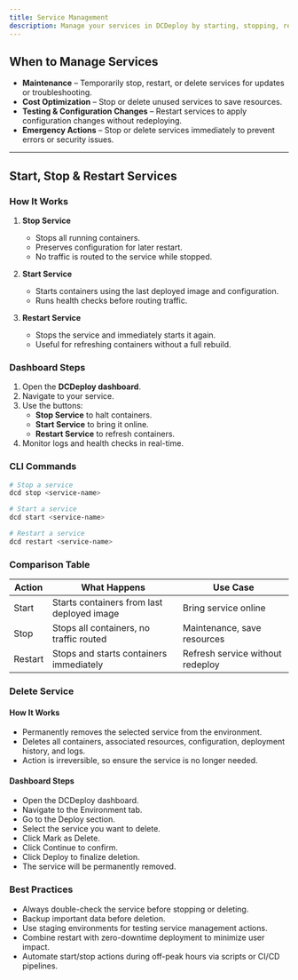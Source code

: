 ```yaml
---
title: Service Management
description: Manage your services in DCDeploy by starting, stopping, restarting, or deleting them. This guide covers the full lifecycle of service management for maintenance, cost optimization, and operational control.
---
```


## When to Manage Services

- **Maintenance** – Temporarily stop, restart, or delete services for updates or troubleshooting.  
- **Cost Optimization** – Stop or delete unused services to save resources.  
- **Testing & Configuration Changes** – Restart services to apply configuration changes without redeploying.  
- **Emergency Actions** – Stop or delete services immediately to prevent errors or security issues.  

---

## Start, Stop & Restart Services

### How It Works

1. **Stop Service**  
   - Stops all running containers.  
   - Preserves configuration for later restart.  
   - No traffic is routed to the service while stopped.  

2. **Start Service**  
   - Starts containers using the last deployed image and configuration.  
   - Runs health checks before routing traffic.  

3. **Restart Service**  
   - Stops the service and immediately starts it again.  
   - Useful for refreshing containers without a full rebuild.  

### Dashboard Steps

1. Open the **DCDeploy dashboard**.  
2. Navigate to your service.  
3. Use the buttons:  
   - **Stop Service** to halt containers.  
   - **Start Service** to bring it online.  
   - **Restart Service** to refresh containers.  
4. Monitor logs and health checks in real-time.  

### CLI Commands

```bash
# Stop a service
dcd stop <service-name>

# Start a service
dcd start <service-name>

# Restart a service
dcd restart <service-name>
``` 

### Comparison Table 
| Action  | What Happens                               | Use Case                         |
| ------- | ------------------------------------------ | -------------------------------- |
| Start   | Starts containers from last deployed image | Bring service online             |
| Stop    | Stops all containers, no traffic routed    | Maintenance, save resources      |
| Restart | Stops and starts containers immediately    | Refresh service without redeploy |

### Delete Service
#### How It Works
- Permanently removes the selected service from the environment.
- Deletes all containers, associated resources, configuration, deployment history, and logs.
- Action is irreversible, so ensure the service is no longer needed.

#### Dashboard Steps
- Open the DCDeploy dashboard.
- Navigate to the Environment tab.
- Go to the Deploy section.
- Select the service you want to delete.
- Click Mark as Delete.
- Click Continue to confirm.
- Click Deploy to finalize deletion.
- The service will be permanently removed.

### Best Practices

- Always double-check the service before stopping or deleting.
- Backup important data before deletion.
- Use staging environments for testing service management actions.
- Combine restart with zero-downtime deployment to minimize user impact.
- Automate start/stop actions during off-peak hours via scripts or CI/CD pipelines.

